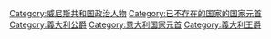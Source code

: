 [[Category:威尼斯共和国政治人物|Category:威尼斯共和国政治人物]]
[[Category:已不存在的国家的国家元首|Category:已不存在的国家的国家元首]]
[[Category:義大利公爵|Category:義大利公爵]]
[[Category:意大利国家元首|Category:意大利国家元首]]
[[Category:義大利王爵|Category:義大利王爵]]